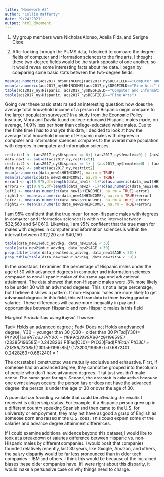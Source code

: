 ```yaml
---
title: 'Homework #2'
author: "Collin Rafferty"
date: "9/24/2021"
output: html_document
---
```


1. My group members were Nicholas Alonso, Adelia Fida, and Serigne Cisse. 

2. After looking through the PUMS data, I decided to compare the degree fields of computer and information sciences to the fine arts. 
I thought these two-degree fields would be the stark opposite of one another, so it would reveal some interesting facts about the data. 
I began by comparing some basic stats between the two-degree fields.  

```r
mean(as.numeric(acs2017_ny$HHINCOME[(acs2017_ny$DEGFIELD=="Computer and Information Sciences" &acs2017_ny$female==0)]), na.rm = TRUE)
mean(as.numeric(acs2017_ny$HHINCOME[(acs2017_ny$DEGFIELD=="Fine Arts" &acs2017_ny$female==0)]), na.rm = TRUE)
table(acs2017_ny$Hispanic, acs2017_ny$DEGFIELD=="Computer and Information Sciences")
table(acs2017_ny$Hispanic, acs2017_ny$DEGFIELD=="Fine Arts")
```

Going over these basic stats raised an interesting question: how does the average total household 
income of a person of Hispanic origin compare to the larger population surveyed? In a study from the 
Economic Policy Institute, Mora and Davila found college-educated Hispanic males made, on average, 14.9% 
less per hour than college-educated white males. Due to the finite time I had to analyze this data, I decided to look 
at how the average total household income of Hispanic males with degrees in computer and information sciences compares to the overall male 
population with degrees in computer and information sciences.

```r
restrict1 <- (acs2017_ny$Hispanic == 0)| (acs2017_ny$female==0) | (acs2017_ny$DEGFIELD=="Computer and Information Scienes")
data_new1 <- subset(acs2017_ny,restrict1)
restrict2 <- (acs2017_ny$Hispanic == 1) | (acs2017_ny$female==0) | (acs2017_ny$DEGFIELD=="Computer and Information Scienes")
data_new2 <- subset(acs2017_ny,restrict2)
mean(as.numeric(data_new1$HHINCOME), na.rm = TRUE)
mean(as.numeric(data_new2$HHINCOME), na.rm = TRUE)
error1 <- qt(0.975,df=length(data_new1) -1)*sd(as.numeric(data_new1$HHINCOME), na.rm = TRUE)/sqrt(length (data_new1))
error2 <- qt(0.975,df=length(data_new2) -1)*sd(as.numeric(data_new2$HHINCOME), na.rm = TRUE)/sqrt(length (data_new2))
left1 <- mean(as.numeric(data_new1$HHINCOME), na.rm = TRUE)-error1
right1 <- mean(as.numeric(data_new1$HHINCOME), na.rm = TRUE)+error1
left2 <- mean(as.numeric(data_new2$HHINCOME), na.rm = TRUE)-error2
right2 <- mean(as.numeric(data_new2$HHINCOME), na.rm = TRUE)+error2
```
I am 95% confident that the true mean for non-Hispanic males with degrees in computer and information sciences is within 
the interval between $32,560 and $40,610. Likewise, I am 95% confident that the true mean for males with degrees 
in computer and information sciences is within the interval between $32,120 and $40,150.  

```r
table(data_new1$educ_advdeg, data_new1$AGE < 30)
table(data_new2$educ_advdeg, data_new2$AGE < 30)
prop.table(table(data_new1$educ_advdeg, data_new1$AGE < 30))
prop.table(table(data_new2$educ_advdeg, data_new2$AGE < 30))
```

In the crosstabs, I examined the percentage of Hispanic males under the age of 30 with advanced degrees in 
computer and information sciences compared to non-Hispanic males of the same age and educational attainment. The data showed 
that non-Hispanic males were .3% more likely to be under 30 with an advanced degrees. This is not a 
large percentage, but I believe it shows a pattern. If non-Hispanic males are more likely to get advanced degrees 
in this field, this will translate to them having greater salaries. These differences will cause more inequality in pay and opportunities 
between Hispanic and non-Hispanic males in this field.

Marginal Probabilities using Bayes’ Theorem

Tad= Holds an advanced degree ; Fad= Does not Holds an advanced degree ; Y30 = younger than 30 ;O30 = older than 30 
P(Tad|Y30)= P(Y30|Tad)*P(Tad)/ P(Y30) = (1999/23385)*(66429/196585)/ (23385/196585)=0.2428263
 P(Fad|O30)= P(O30|Fad)*P(Fad)/ P(O30) = (21386/23385)*(130156/196585)/ (173200/196585)=0.6872401
0.2428263+0.6872401 ≈ 1

The crosstabs I constructed was mutually exclusive and exhaustive. First, if someone had an advanced degree, they 
cannot be grouped into thecolumn of people who don't have advanced degrees. That just wouldn't make sense. The same goes for
age. Second, the crosstab is exhaustive because one event always occurs: the person has or does not have the advanced degree; the person 
is under the age of 30 or over the age of 30. 

A potential confounding variable that could be affecting the results I received is citizenship status. For example, if a Hispanic 
person grew up in a different country speaking Spanish and then came to the U.S. for university or employment, 
they may not have as good a grasp of English as someone born and raised in the U.S. does. This could explain some of 
the salaries and advance degree attainment differences. 

If I could examine additional evidence beyond this dataset, I would like to look at a breakdown of salaries difference 
between Hispanic vs. non-Hispanic males by different companies. I would posit that companies founded relatively recently, 
last 30 years, like Google, Amazon, and others, the salary disparity would be far less pronounced than 
in older tech companies - IBM and others. I think this would be because of the ingrained biases these older companies have. If 
I were right about this disparity, it would make a persuasive case on why things need to change. 

